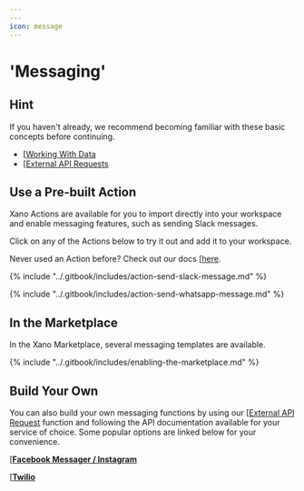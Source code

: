 ```yaml
---
---
icon: message
---
```


# 'Messaging'

<Success>

## Hint

If you haven't already, we recommend becoming familiar with these basic concepts before continuing.

* [[Working With Data](../the-function-stack/building-with-visual-development/working-with-data.mdx)
* [[External API Requests](../the-function-stack/functions/apis-and-lambdas/external-api-request.mdx)

</Success>

## Use a Pre-built Action

Xano Actions are available for you to import directly into your workspace and enable messaging features, such as sending Slack messages.

Click on any of the Actions below to try it out and add it to your workspace.

<Info>

Never used an Action before? Check out our docs [[here](broken-reference).

</Info>

{% include "../.gitbook/includes/action-send-slack-message.md" %}

{% include "../.gitbook/includes/action-send-whatsapp-message.md" %}

## In the Marketplace

In the Xano Marketplace, several messaging templates are available.

{% include "../.gitbook/includes/enabling-the-marketplace.md" %}

## Build Your Own

You can also build your own messaging functions by using our [[External API Request](../the-function-stack/functions/apis-and-lambdas/external-api-request.mdx) function and following the API documentation available for your service of choice. Some popular options are linked below for your convenience.

[[**Facebook Messager / Instagram**](https://developers.facebook.com/docs/messenger-platform/send-messages/)

[[**Twilio**](https://www.twilio.com/docs/messaging/api)